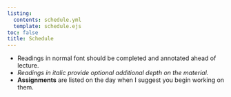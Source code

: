 ```yaml
---
listing: 
  contents: schedule.yml
  template: schedule.ejs
toc: false
title: Schedule
--- 
```

  
- Readings in normal font should be completed and annotated ahead of lecture. 
- *Readings in italic provide optional additional depth on the material.*   
- **Assignments** are listed on the day when I suggest you begin working on them.          
 
     
         
               
   
                  